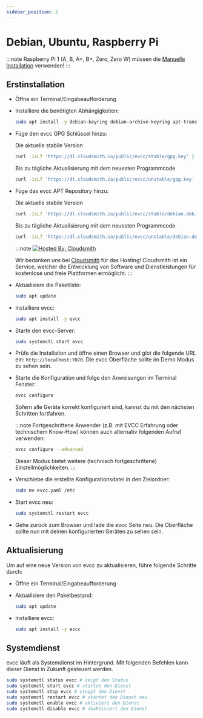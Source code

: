 ```yaml
---
sidebar_position: 2
---
```



# Debian, Ubuntu, Raspberry Pi

:::note
Raspberry Pi 1 (A, B, A+, B+, Zero, Zero W) müssen die [Manuelle Installation](manual) verwenden!
:::

## Erstinstallation

- Öffne ein Terminal/Eingabeaufforderung
- Installiere die benötigten Abhängigkeiten:

  ```sh
  sudo apt install -y debian-keyring debian-archive-keyring apt-transport-https
  ```

- Füge den evcc GPG Schlüssel hinzu:

  <Tabs groupId="release-type">
    <TabItem value="Release" label="Release" default>
    Die aktuelle stabile Version

    ```sh
    curl -1sLf 'https://dl.cloudsmith.io/public/evcc/stable/gpg.key' | sudo tee /etc/apt/trusted.gpg.d/evcc-stable.asc
    ```
    </TabItem>
    <TabItem value="Nightly" label="Nightly">
    Bis zu tägliche Aktualisierung mit dem neuesten Programmcode

    ```sh
    curl -1sLf 'https://dl.cloudsmith.io/public/evcc/unstable/gpg.key' | sudo tee /etc/apt/trusted.gpg.d/evcc-unstable.asc
    ```
    </TabItem>
  </Tabs>

- Füge das evcc APT Repository hinzu:

  <Tabs groupId="release-type">
    <TabItem value="Release" label="Release" default>
    Die aktuelle stabile Version

    ```sh
    curl -1sLf 'https://dl.cloudsmith.io/public/evcc/stable/debian.deb.txt' | sudo tee /etc/apt/sources.list.d/evcc-stable.list
    ```
    </TabItem>
    <TabItem value="Nightly" label="Nightly">
    Bis zu tägliche Aktualisierung mit dem neuesten Programmcode

    ```sh
    curl -1sLf 'https://dl.cloudsmith.io/public/evcc/unstable/debian.deb.txt' | sudo tee /etc/apt/sources.list.d/evcc-unstable.list
    ```
    </TabItem>
  </Tabs>

  :::note
  [![Hosted By: Cloudsmith](https://img.shields.io/badge/OSS%20hosting%20by-cloudsmith-blue?logo=cloudsmith&style=flat-square)](https://cloudsmith.com)
  
  Wir bedanken uns bei [Cloudsmith](https://cloudsmith.com) für das Hosting!
  Cloudsmith ist ein Service, welcher die Entwicklung von Software und Dienstleistungen für kostenlose und freie Plattformen ermöglicht.
  :::

- Aktualisiere die Paketliste:

  ```sh
  sudo apt update
  ```

- Installiere evcc:

  ```sh
  sudo apt install -y evcc
  ```

- Starte den evcc-Server:

  ```sh
  sudo systemctl start evcc
  ```

- Prüfe die Installation und öffne einen Browser und gibt die folgende URL ein: `http://localhost:7070`. Die evcc Oberfläche sollte im Demo Modus zu sehen sein.
- Starte die Konfiguration und folge den Anweisungen im Terminal Fenster:

  ```sh
  evcc configure
  ```

  Sofern alle Geräte korrekt konfiguriert sind, kannst du mit den nächsten Schritten fortfahren.

  :::note
  Fortgeschrittene Anwender (z.B. mit EVCC Erfahrung oder technischem Know-How) können auch alternativ folgenden Aufruf verwenden:
  
  ```sh
  evcc configure --advanced
  ```

  Dieser Modus bietet weitere (technisch fortgeschrittene) Einstellmöglichkeiten.
  :::
- Verschiebe die erstellte Konfigurationsdatei in den Zielordner:

  ```sh
  sudo mv evcc.yaml /etc
  ```

- Start evcc neu:

  ```sh
  sudo systemctl restart evcc
  ```

- Gehe zurück zum Browser und lade die evcc Seite neu. Die Oberfläche sollte nun mit deinen konfigurierten Geräten zu sehen sein.

## Aktualisierung

Um auf eine neue Version von evcc zu aktualisieren, führe folgende Schritte durch:

- Öffne ein Terminal/Eingabeaufforderung
- Aktualisiere den Paketbestand:

  ```sh
  sudo apt update
  ```

- Installiere evcc:

  ```sh
  sudo apt install -y evcc
  ```

## Systemdienst

evcc läuft als Systemdienst im Hintergrund. Mit folgenden Befehlen kann dieser Dienst in Zukunft gesteuert werden.

```sh
sudo systemctl status evcc # zeigt den Status
sudo systemctl start evcc # startet den Dienst
sudo systemctl stop evcc # stoppt den Dienst
sudo systemctl restart evcc # startet den Dienst neu
sudo systemctl enable evcc # aktiviert den Dienst
sudo systemctl disable evcc # deaktiviert den Dienst
```
